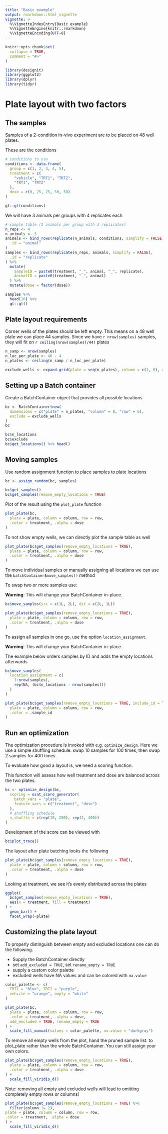```yaml
---
title: "Basic example"
output: rmarkdown::html_vignette
vignette: >
  %\VignetteIndexEntry{Basic example}
  %\VignetteEngine{knitr::rmarkdown}
  %\VignetteEncoding{UTF-8}
---
```


```r
knitr::opts_chunk$set(
  collapse = TRUE,
  comment = "#>"
)
```

```r
library(designit)
library(ggplot2)
library(dplyr)
library(tidyr)
```

# Plate layout with two factors

## The samples

Samples of a 2-condition in-vivo experiment are to be
placed on 48 well plates.

These are the conditions

```r
# conditions to use
conditions <- data.frame(
  group = c(1, 2, 3, 4, 5),
  treatment = c(
    "vehicle", "TRT1", "TRT2",
    "TRT1", "TRT2"
  ),
  dose = c(0, 25, 25, 50, 50)
)

gt::gt(conditions)
```

We will have 3 animals per groups with 4 replicates each

```r
# sample table (2 animals per group with 3 replicates)
n_reps <- 4
n_animals <- 3
animals <- bind_rows(replicate(n_animals, conditions, simplify = FALSE),
  .id = "animal"
)
samples <- bind_rows(replicate(n_reps, animals, simplify = FALSE),
  .id = "replicate"
) %>%
  mutate(
    SampleID = paste0(treatment, "_", animal, "_", replicate),
    AnimalID = paste0(treatment, "_", animal)
  ) %>%
  mutate(dose = factor(dose))

samples %>%
  head(10) %>%
  gt::gt()
```
## Plate layout requirements

Corner wells of the plates should be left empty.
This means on a 48 well plate we can place 44 samples.
Since we have `r nrow(samples)` samples, they will fit on
`r ceiling(nrow(samples)/44)` plates

```r
n_samp <- nrow(samples)
n_loc_per_plate <- 48 - 4
n_plates <- ceiling(n_samp / n_loc_per_plate)

exclude_wells <- expand.grid(plate = seq(n_plates), column = c(1, 8), row = c(1, 6))
```

## Setting up a Batch container

Create a BatchContainer object that provides all possible locations

```r
bc <- BatchContainer$new(
  dimensions = c("plate" = n_plates, "column" = 8, "row" = 6),
  exclude = exclude_wells
)
bc

bc$n_locations
bc$exclude
bc$get_locations() %>% head()
```

## Moving samples

Use random assignment function to place samples to plate locations

```r
bc <- assign_random(bc, samples)

bc$get_samples()
bc$get_samples(remove_empty_locations = TRUE)
```

Plot of the result using the `plot_plate` function

```r
plot_plate(bc,
  plate = plate, column = column, row = row,
  .color = treatment, .alpha = dose
)
```
To not show empty wells, we can directly plot the sample table as well

```r
plot_plate(bc$get_samples(remove_empty_locations = TRUE),
  plate = plate, column = column, row = row,
  .color = treatment, .alpha = dose
)
```

To move individual samples or manually assigning all locations we can use the 
`batchContainer$move_samples()` method

To swap two or more samples use:

**Warning**: This will change your BatchContainer in-place.

```r
bc$move_samples(src = c(1L, 2L), dst = c(2L, 1L))

plot_plate(bc$get_samples(remove_empty_locations = TRUE),
  plate = plate, column = column, row = row,
  .color = treatment, .alpha = dose
)
```

To assign all samples in one go, use the option `location_assignment`.

**Warning**: This will change your BatchContainer in-place.

The example below orders samples by ID and adds the empty locations afterwards
```r
bc$move_samples(
  location_assignment = c(
    1:nrow(samples),
    rep(NA, (bc$n_locations - nrow(samples)))
  )
)

plot_plate(bc$get_samples(remove_empty_locations = TRUE, include_id = TRUE),
  plate = plate, column = column, row = row,
  .color = .sample_id
)
```

## Run an optimization

The optimization procedure is invoked with e.g. `optimize_design`.
Here we use a simple shuffling schedule: 
swap 10 samples for 100 times, then swap 2 samples for 400 times.

To evaluate how good a layout is, we need a scoring function. 

This function will assess how well treatment 
and dose are balanced across the two plates.

```r
bc <- optimize_design(bc,
  scoring = osat_score_generator(
    batch_vars = "plate",
    feature_vars = c("treatment", "dose")
  ),
  # shuffling schedule
  n_shuffle = c(rep(10, 200), rep(2, 400))
)
```

Development of the score can be viewed with

```r
bc$plot_trace()
```

The layout after plate batching looks the following

```r
plot_plate(bc$get_samples(remove_empty_locations = TRUE),
  plate = plate, column = column, row = row,
  .color = treatment, .alpha = dose
)
```

Looking at treatment, we see it's evenly distributed across the plates

```r
ggplot(
  bc$get_samples(remove_empty_locations = TRUE),
  aes(x = treatment, fill = treatment)
) +
  geom_bar() +
  facet_wrap(~plate)
```

## Customizing the plate layout

To properly distinguish between empty and excluded locations one can do the
following.

* Supply the BatchContainer directly
* set `add_excluded = TRUE`, set `rename_empty = TRUE`
* supply a custom color palette
* excluded wells have NA values and can be colored with `na.value`

```r
color_palette <- c(
  TRT1 = "blue", TRT2 = "purple",
  vehicle = "orange", empty = "white"
)

plot_plate(bc,
  plate = plate, column = column, row = row,
  .color = treatment, .alpha = dose,
  add_excluded = TRUE, rename_empty = TRUE
) +
  scale_fill_manual(values = color_palette, na.value = "darkgray")
```

To remove all empty wells from the plot, hand the pruned sample list.
to plot_plate rather than the whole BatchContainer.
You can still assign your own colors.

```r
plot_plate(bc$get_samples(remove_empty_locations = TRUE),
  plate = plate, column = column, row = row,
  .color = treatment, .alpha = dose
) +
  scale_fill_viridis_d()
```

Note: removing all empty and excluded wells will lead to omitting 
completely empty rows or columns!

```r
plot_plate(bc$get_samples(remove_empty_locations = TRUE) %>%
  filter(column != 2),
plate = plate, column = column, row = row,
.color = treatment, .alpha = dose
) +
  scale_fill_viridis_d()
```

